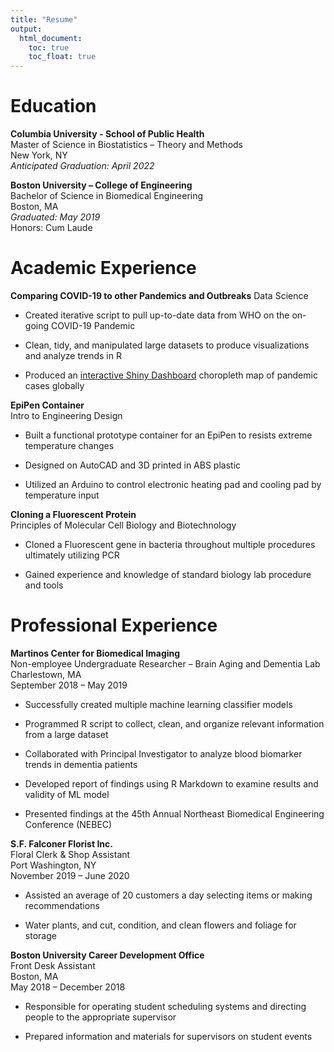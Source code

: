 ```yaml
--- 
title: "Resume"
output: 
  html_document:
    toc: true
    toc_float: true
---
```


# Education

**Columbia University - School of Public Health**  
Master of Science in Biostatistics – Theory and Methods  
New York, NY  
*Anticipated Graduation: April 2022*  

**Boston University – College of Engineering**  
Bachelor of Science in Biomedical Engineering  
Boston, MA  
*Graduated: May 2019*  
Honors: Cum Laude



# Academic Experience

**Comparing COVID-19 to other Pandemics and Outbreaks**
Data Science

* Created iterative script to pull up-to-date data from WHO on the on-going COVID-19 Pandemic

* Clean, tidy, and manipulated large datasets to produce visualizations and analyze trends in R

* Produced an [interactive Shiny Dashboard](https://jak2312.shinyapps.io/shiny_dashboard/) choropleth map of pandemic cases globally

**EpiPen Container**  
Intro to Engineering Design  

*	Built a functional prototype container for an EpiPen to resists extreme temperature changes

*	Designed on AutoCAD and 3D printed in ABS plastic

* Utilized an Arduino to control electronic heating pad and cooling pad by temperature input

**Cloning a Fluorescent Protein**  
Principles of Molecular Cell Biology and Biotechnology  

*	Cloned a Fluorescent gene in bacteria throughout multiple procedures ultimately utilizing PCR

* Gained experience and knowledge of standard biology lab procedure and tools


# Professional Experience

**Martinos Center for Biomedical Imaging**  							          
Non-employee Undergraduate Researcher – Brain Aging and Dementia Lab  
Charlestown, MA  
September 2018 – May 2019  

* Successfully created multiple machine learning classifier models

* Programmed R script to collect, clean, and organize relevant information from a large dataset

* Collaborated with Principal Investigator to analyze blood biomarker trends in dementia patients

* Developed report of findings using R Markdown to examine results and validity of ML model

* Presented findings at the 45th Annual Northeast Biomedical Engineering Conference (NEBEC)

**S.F. Falconer Florist Inc.**                                                                            
Floral Clerk & Shop Assistant  
Port Washington, NY  
November 2019 – June 2020  

* Assisted an average of 20 customers a day selecting items or making recommendations

* Water plants, and cut, condition, and clean flowers and foliage for storage

**Boston University Career Development Office**                                
Front Desk Assistant   
Boston, MA  
May 2018 – December 2018  

* Responsible for operating student scheduling systems and directing people to the appropriate supervisor

* Prepared information and materials for supervisors on student events 


